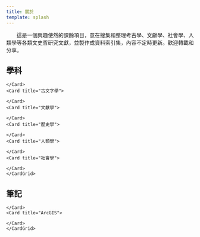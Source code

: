```yaml
---
title: 關於
template: splash
---
```



　　這是一個興趣使然的課餘項目，意在搜集和整理考古學、文獻學、社會學、人類學等各類文史哲研究文獻，並製作成資料索引集，內容不定時更新。歡迎轉載和分享。

## 學科
<CardGrid>
	<Card title="考古學">
		
	</Card>
	<Card title="古文字學">
		
	</Card>
	<Card title="文獻學">
		
	</Card>	
	<Card title="歷史學">
		
	</Card>	
	<Card title="人類學">
		
	</Card>	
	<Card title="社會學">
		
	</Card>	
	</CardGrid>
## 筆記
<CardGrid>
	<Card title="EndNote">
		
	</Card>
	<Card title="ArcGIS">
		
	</Card>
	</CardGrid>